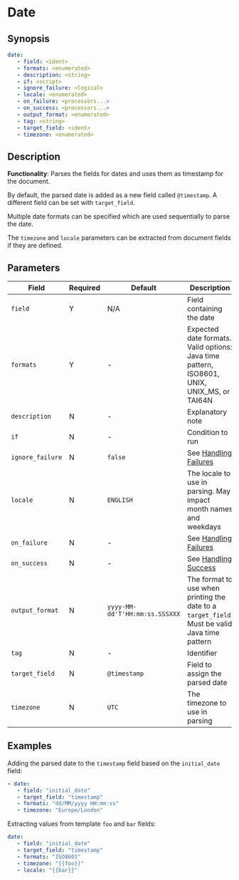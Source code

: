 # Date

## Synopsis

```yaml {2,3}
date:
   - field: <ident>
   - formats: <enumerated>
   - description: <string>
   - if: <script>
   - ignore_failure: <logical>
   - locale: <enumerated>
   - on_failure: <processors...>
   - on_success: <processors...>
   - output_format: <enumerated>
   - tag: <string>
   - target_field: <ident>
   - timezone: <enumerated>
```

## Description

**Functionality**: Parses the fields for dates and uses them as timestamp for the document.

By default, the parsed date is added as a new field called `@timestamp`. A different field can be set with `target_field`.

Multiple date formats can be specified which are used sequentially to parse the date.

The `timezone` and `locale` parameters can be extracted from document fields if they are defined.

## Parameters

|Field|Required|Default|Description|
|---|---|---|---|
|`field`|Y|N/A|Field containing the date|
|`formats`|Y|-|Expected date formats. Valid options: Java time pattern, ISO8601, UNIX, UNIX_MS, or TAI64N|
|`description`|N|-|Explanatory note|
|`if`|N|-|Condition to run|
|`ignore_failure`|N|`false`|See [Handling Failures](../handling-failures.mdx)|
|`locale`|N|`ENGLISH`|The locale to use in parsing. May impact month names and weekdays|
|`on_failure`|N|-|See [Handling Failures](../handling-failures.mdx)|
|`on_success`|N|-|See [Handling Success](../handling-success.mdx)|
|`output_format`|N|`yyyy-MM-dd'T'HH:mm:ss.SSSXXX`|The format to use when printing the date to a `target_field`. Must be valid Java time pattern|
|`tag`|N|-|Identifier|
|`target_field`|N|`@timestamp`|Field to assign the parsed date|
|`timezone`|N|`UTC`|The timezone to use in parsing|

## Examples

Adding the parsed date to the `timestamp` field based on the `initial_date` field:

```yaml
- date:
   - field: "initial_date"
   - target_field: "timestamp"
   - formats: "dd/MM/yyyy HH:mm:ss"
   - timezone: "Europe/London"
```

Extracting values from template `foo` and `bar` fields:

```yaml
date:
   - field: "initial_date"
   - target_field: "timestamp"
   - formats: "ISO8601"
   - timezone: "{{foo}}"
   - locale: "{{bar}}"
```
